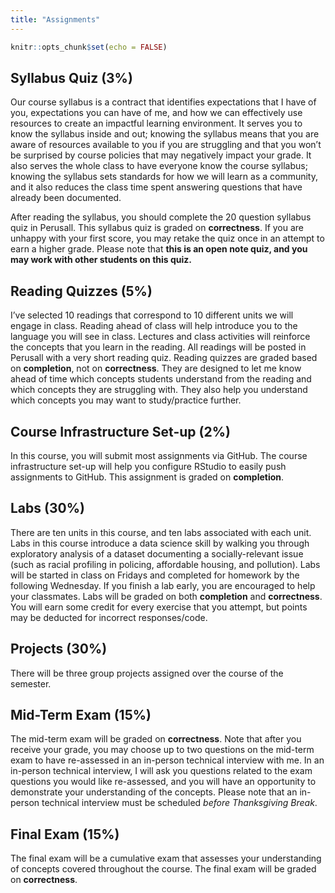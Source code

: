 ```yaml
---
title: "Assignments"
---
```


```r
knitr::opts_chunk$set(echo = FALSE)
```

## Syllabus Quiz (3%)

Our course syllabus is a contract that identifies expectations that I have of you, expectations you can have of me, and how we can effectively use resources to create an impactful learning environment. It serves you to know the syllabus inside and out; knowing the syllabus means that you are aware of resources available to you if you are struggling and that you won't be surprised by course policies that may negatively impact your grade. It also serves the whole class to have everyone know the course syllabus; knowing the syllabus sets standards for how we will learn as a community, and it also reduces the class time spent answering questions that have already been documented. 

After reading the syllabus, you should complete the 20 question syllabus quiz in Perusall. This syllabus quiz is graded on **correctness**. If you are unhappy with your first score, you may retake the quiz once in an attempt to earn a higher grade. Please note that **this is an open note quiz, and you may work with other students on this quiz.** 

## Reading Quizzes (5%)

I've selected 10 readings that correspond to 10 different units we will engage in class. Reading ahead of class will help introduce you to the language you will see in class. Lectures and class activities will reinforce the concepts that you learn in the reading. All readings will be posted in Perusall with a very short reading quiz. Reading quizzes are graded based on **completion**, not on **correctness**. They are designed to let me know ahead of time which concepts students understand from the reading and which concepts they are struggling with. They also help you understand which concepts you may want to study/practice further. 

## Course Infrastructure Set-up (2%)

In this course, you will submit most assignments via GitHub. The course infrastructure set-up will help you configure RStudio to easily push assignments to GitHub. This assignment is graded on **completion**. 

## Labs (30%)

There are ten units in this course, and ten labs associated with each unit. Labs in this course introduce a data science skill by walking you through exploratory analysis of a dataset documenting a socially-relevant issue (such as racial profiling in policing, affordable housing, and pollution). Labs will be started in class on Fridays and completed for homework by the following Wednesday. If you finish a lab early, you are encouraged to help your classmates. Labs will be graded on both **completion** and **correctness**. You will earn some credit for every exercise that you attempt, but points may be deducted for incorrect responses/code.

## Projects (30%)

There will be three group projects assigned over the course of the semester. 

## Mid-Term Exam (15%)

The mid-term exam will be graded on **correctness**. Note that after you receive your grade, you may choose up to two questions on the mid-term exam to have re-assessed in an in-person technical interview with me. In an in-person technical interview, I will ask you questions related to the exam questions you would like re-assessed, and you will have an opportunity to demonstrate your understanding of the concepts. Please note that an in-person technical interview must be scheduled *before Thanksgiving Break*.

## Final Exam (15%)

The final exam will be a cumulative exam that assesses your understanding of concepts covered throughout the course. The final exam will be graded on **correctness**.
